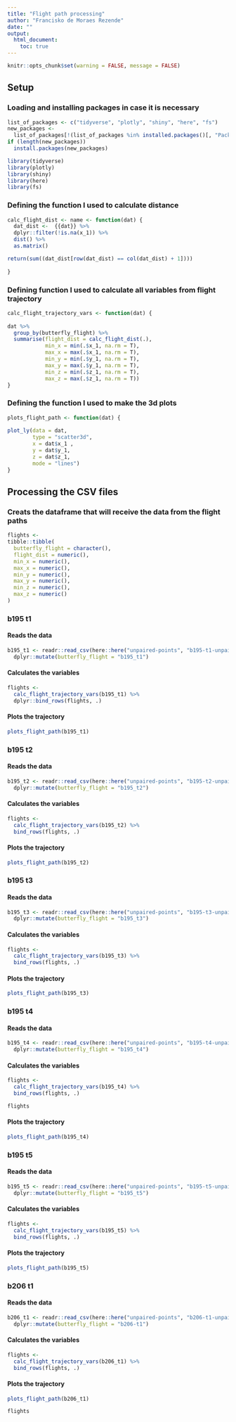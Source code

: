 ```yaml
---
title: "Flight path processing"
author: "Francisko de Moraes Rezende"
date: ""
output:
  html_document:
    toc: true
---
```


```r
knitr::opts_chunk$set(warning = FALSE, message = FALSE) 
```

## Setup

### Loading and installing packages in case it is necessary

```r
list_of_packages <- c("tidyverse", "plotly", "shiny", "here", "fs")
new_packages <-
  list_of_packages[!(list_of_packages %in% installed.packages()[, "Package"])]
if (length(new_packages))
  install.packages(new_packages)
```


```r
library(tidyverse)
library(plotly)
library(shiny)
library(here)
library(fs)
```

### Defining the function I used to calculate distance

```r
calc_flight_dist <- name <- function(dat) {
  dat_dist <-  {{dat}} %>% 
  dplyr::filter(!is.na(x_1)) %>%
  dist() %>% 
  as.matrix()

return(sum((dat_dist[row(dat_dist) == col(dat_dist) + 1])))
  
}
```

### Defining function I used to calculate all variables from flight trajectory

```r
calc_flight_trajectory_vars <- function(dat) {
  
dat %>% 
  group_by(butterfly_flight) %>% 
  summarise(flight_dist = calc_flight_dist(.),
            min_x = min(.$x_1, na.rm = T),
            max_x = max(.$x_1, na.rm = T),
            min_y = min(.$y_1, na.rm = T),
            max_y = max(.$y_1, na.rm = T),
            min_z = min(.$z_1, na.rm = T),
            max_z = max(.$z_1, na.rm = T))
}

```

### Defining the function I used to make the 3d plots

```r
plots_flight_path <- function(dat) {
  
plot_ly(data = dat,
        type = "scatter3d", 
        x = dat$x_1 ,
        y = dat$y_1,
        z = dat$z_1,
        mode = "lines")
}

```


## Processing the CSV files

### Creats the dataframe that will receive the data from the flight paths

```r
flights <-
tibble::tibble(
  butterfly_flight = character(),
  flight_dist = numeric(),
  min_x = numeric(),
  max_x = numeric(),
  min_y = numeric(),
  max_y = numeric(),
  min_z = numeric(),
  max_z = numeric()
) 
```

### b195 t1

#### Reads the data

```r
b195_t1 <- readr::read_csv(here::here("unpaired-points", "b195-t1-unpaired-points-xyz.csv")) %>% 
  dplyr::mutate(butterfly_flight = "b195_t1") 
```

#### Calculates the variables

```r
flights <- 
  calc_flight_trajectory_vars(b195_t1) %>% 
  dplyr::bind_rows(flights, .)
```

#### Plots the trajectory

```r
plots_flight_path(b195_t1)
```


### b195 t2

#### Reads the data

```r
b195_t2 <- readr::read_csv(here::here("unpaired-points", "b195-t2-unpaired-points-xyz.csv")) %>% 
  dplyr::mutate(butterfly_flight = "b195_t2") 
```

#### Calculates the variables

```r
flights <-
  calc_flight_trajectory_vars(b195_t2) %>%
  bind_rows(flights, .)
```

#### Plots the trajectory

```r
plots_flight_path(b195_t2)
```


### b195 t3

#### Reads the data

```r
b195_t3 <- readr::read_csv(here::here("unpaired-points", "b195-t3-unpaired-points-xyz.csv")) %>% 
  dplyr::mutate(butterfly_flight = "b195_t3") 
```

#### Calculates the variables

```r
flights <-
  calc_flight_trajectory_vars(b195_t3) %>%
  bind_rows(flights, .)
```

#### Plots the trajectory

```r
plots_flight_path(b195_t3)
```

### b195 t4

#### Reads the data

```r
b195_t4 <- readr::read_csv(here::here("unpaired-points", "b195-t4-unpaired-points-xyz.csv")) %>% 
  dplyr::mutate(butterfly_flight = "b195_t4") 
```

#### Calculates the variables

```r
flights <-
  calc_flight_trajectory_vars(b195_t4) %>%
  bind_rows(flights, .)
```

```r
flights
```


#### Plots the trajectory

```r
plots_flight_path(b195_t4)
```


### b195 t5

#### Reads the data

```r
b195_t5 <- readr::read_csv(here::here("unpaired-points", "b195-t5-unpaired-points-xyz.csv")) %>% 
  dplyr::mutate(butterfly_flight = "b195_t5") 
```

#### Calculates the variables

```r
flights <-
  calc_flight_trajectory_vars(b195_t5) %>%
  bind_rows(flights, .)
```

#### Plots the trajectory

```r
plots_flight_path(b195_t5)
```


### b206 t1

#### Reads the data

```r
b206_t1 <- readr::read_csv(here::here("unpaired-points", "b206-t1-unpaired-points-xyz.csv")) %>% 
  dplyr::mutate(butterfly_flight = "b206-t1") 
```

#### Calculates the variables

```r
flights <-
  calc_flight_trajectory_vars(b206_t1) %>%
  bind_rows(flights, .)
```

#### Plots the trajectory

```r
plots_flight_path(b206_t1)
```

```r
flights
```


